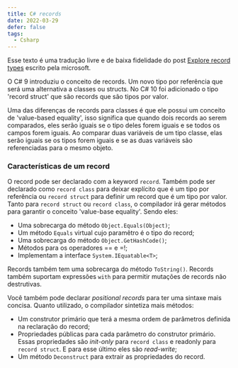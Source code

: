 ```yaml
---
title: C# records
date: 2022-03-29
defer: false
tags:
  - Csharp
---
```


Esse texto é uma tradução livre e de baixa fidelidade do post [Explore record types](https://docs.microsoft.com/en-us/dotnet/csharp/whats-new/tutorials/records)  escrito pela microsoft.

O C# 9 introduziu o conceito de records. Um novo tipo por referência que será uma alternativa a classes ou structs. No C# 10 foi adicionado o tipo 'record struct' que são records que são tipos por valor.

Uma das diferenças de records para classes é que ele possui um conceito de 'value-based equality', isso significa que quando dois records ao serem comparados,
eles serão iguais se o tipo deles forem iguais e se todos os campos forem iguais. 
Ao comparar duas variáveis de um tipo classe, elas serão iguais se os tipos forem iguais e se as duas variáveis são referenciadas para o mesmo objeto.

### Características de um record

O record pode ser declarado com a keyword `record`. Também pode ser declarado como `record class` para deixar explícito que é um tipo por referência ou `record struct` para definir um record que é um tipo por valor.
Tanto para `record struct` ou `record class`, o compilador irá gerar métodos para garantir o conceito 'value-base equality'. Sendo eles:
- Uma sobrecarga do método `Object.Equals(Object)`;
- Um método `Equals` virtual cujo paramêtro é o tipo do record;
- Uma sobrecarga do método `Object.GetHashCode()`;
- Métodos para os operadores == e =!;
- Implementam a interface `System.IEquatable<T>`;


Records também tem uma sobrecarga do método `ToString()`. Records também suportam expressões `with` para permitir mutações de records não destrutivas.

Você também pode declarar *positional records* para ter uma sintaxe mais concisa. Quanto utilizado, o compilador sintetiza mais métodos:

- Um construtor primário que terá a mesma ordem de parâmetros definida na reclaração do record;
- Propriedades públicas para cada parâmetro do construtor primário. Essas propriedades são *init-only* para `record class` e readonly para `record struct`. E para esse último eles são *read-write*;
- Um método `Deconstruct` para extrair as propriedades do record.


